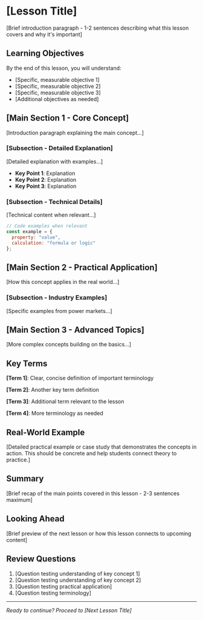 # [Lesson Title]

[Brief introduction paragraph - 1-2 sentences describing what this lesson covers and why it's important]

## Learning Objectives

By the end of this lesson, you will understand:

- [Specific, measurable objective 1]
- [Specific, measurable objective 2]
- [Specific, measurable objective 3]
- [Additional objectives as needed]

## [Main Section 1 - Core Concept]

[Introduction paragraph explaining the main concept...]

### [Subsection - Detailed Explanation]

[Detailed explanation with examples...]

- **Key Point 1**: Explanation
- **Key Point 2**: Explanation
- **Key Point 3**: Explanation

### [Subsection - Technical Details]

[Technical content when relevant...]

```javascript
// Code examples when relevant
const example = {
  property: "value",
  calculation: "formula or logic"
};
```

## [Main Section 2 - Practical Application]

[How this concept applies in the real world...]

### [Subsection - Industry Examples]

[Specific examples from power markets...]

## [Main Section 3 - Advanced Topics]

[More complex concepts building on the basics...]

## Key Terms

**[Term 1]**: Clear, concise definition of important terminology

**[Term 2]**: Another key term definition

**[Term 3]**: Additional term relevant to the lesson

**[Term 4]**: More terminology as needed

## Real-World Example

[Detailed practical example or case study that demonstrates the concepts in action. This should be concrete and help students connect theory to practice.]

## Summary

[Brief recap of the main points covered in this lesson - 2-3 sentences maximum]

## Looking Ahead

[Brief preview of the next lesson or how this lesson connects to upcoming content]

## Review Questions

1. [Question testing understanding of key concept 1]
2. [Question testing understanding of key concept 2]
3. [Question testing practical application]
4. [Question testing terminology]

---

*Ready to continue? Proceed to [Next Lesson Title]*
